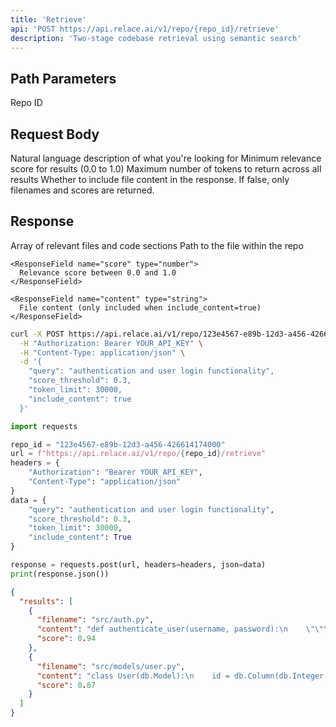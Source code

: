 ```yaml
---
title: 'Retrieve'
api: 'POST https://api.relace.ai/v1/repo/{repo_id}/retrieve'
description: 'Two-stage codebase retrieval using semantic search'
---
```


## Path Parameters

<ParamField path="repo_id" type="string" required>
  Repo ID
</ParamField>

## Request Body

<ParamField body="query" type="string" required>
  Natural language description of what you're looking for
</ParamField>

<ParamField body="score_threshold" type="number" default="0.3">
  Minimum relevance score for results (0.0 to 1.0)
</ParamField>

<ParamField body="token_limit" type="integer" default="30000">
  Maximum number of tokens to return across all results
</ParamField>

<ParamField body="include_content" type="boolean" default="false">
  Whether to include file content in the response. If false, only filenames and scores are returned.
</ParamField>

## Response

<ResponseField name="results" type="array">
  Array of relevant files and code sections
  
  <Expandable title="properties" defaultOpen={false}>
    <ResponseField name="filename" type="string">
      Path to the file within the repo
    </ResponseField>
    
    <ResponseField name="score" type="number">
      Relevance score between 0.0 and 1.0
    </ResponseField>
    
    <ResponseField name="content" type="string">
      File content (only included when include_content=true)
    </ResponseField>
  </Expandable>
</ResponseField>


<RequestExample>

```bash cURL
curl -X POST https://api.relace.ai/v1/repo/123e4567-e89b-12d3-a456-426614174000/retrieve \
  -H "Authorization: Bearer YOUR_API_KEY" \
  -H "Content-Type: application/json" \
  -d '{
    "query": "authentication and user login functionality",
    "score_threshold": 0.3,
    "token_limit": 30000,
    "include_content": true
  }'
```

```python Python
import requests

repo_id = "123e4567-e89b-12d3-a456-426614174000"
url = f"https://api.relace.ai/v1/repo/{repo_id}/retrieve"
headers = {
    "Authorization": "Bearer YOUR_API_KEY",
    "Content-Type": "application/json"
}
data = {
    "query": "authentication and user login functionality",
    "score_threshold": 0.3,
    "token_limit": 30000,
    "include_content": True
}

response = requests.post(url, headers=headers, json=data)
print(response.json())
```

</RequestExample>

<ResponseExample>

```json Response
{
  "results": [
    {
      "filename": "src/auth.py",
      "content": "def authenticate_user(username, password):\n    \"\"\"Authenticate user credentials against the database.\"\"\"\n    user = User.query.filter_by(username=username).first()\n    if user and bcrypt.check_password_hash(user.password_hash, password):\n        return user\n    return None",
      "score": 0.94
    },
    {
      "filename": "src/models/user.py",
      "content": "class User(db.Model):\n    id = db.Column(db.Integer, primary_key=True)\n    username = db.Column(db.String(80), unique=True, nullable=False)\n    password_hash = db.Column(db.String(128), nullable=False)",
      "score": 0.87
    }
  ]
}
```

</ResponseExample>
